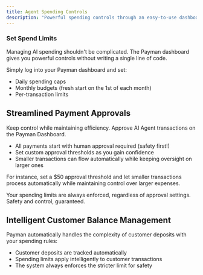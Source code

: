 ```yaml
---
title: Agent Spending Controls
description: "Powerful spending controls through an easy-to-use dashboard"
---
```


### Set Spend Limits

Managing AI spending shouldn't be complicated. The Payman dashboard gives you powerful controls without writing a single line of code.

Simply log into your Payman dashboard and set:

- Daily spending caps
- Monthly budgets (fresh start on the 1st of each month)
- Per-transaction limits

## Streamlined Payment Approvals

Keep control while maintaining efficiency. Approve AI Agent transactions on the Payman Dashboard.

- All payments start with human approval required (safety first!)
- Set custom approval thresholds as you gain confidence
- Smaller transactions can flow automatically while keeping oversight on larger ones

For instance, set a $50 approval threshold and let smaller transactions process automatically while maintaining control over larger expenses.

<Note>
  Your spending limits are always enforced, regardless of approval settings.
  Safety and control, guaranteed.
</Note>

## Intelligent Customer Balance Management

Payman automatically handles the complexity of customer deposits with your spending rules:

- Customer deposits are tracked automatically
- Spending limits apply intelligently to customer transactions
- The system always enforces the stricter limit for safety
